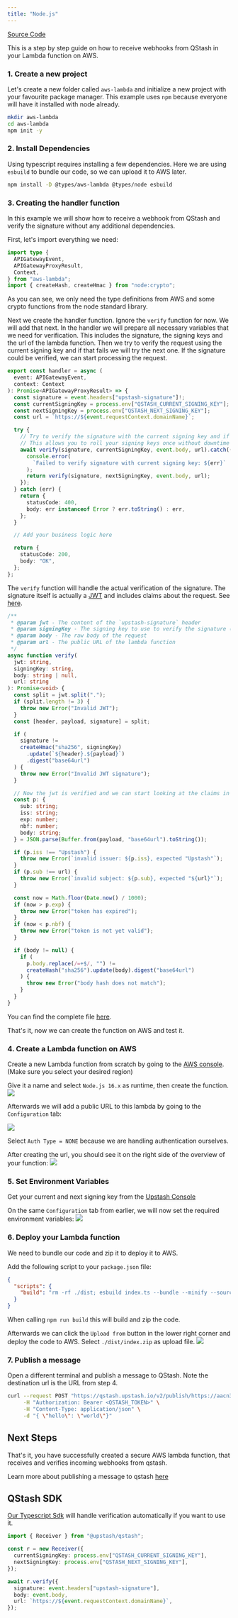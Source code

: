 ```yaml
---
title: "Node.js"
---
```


[Source Code](https://github.com/upstash/qstash-examples/tree/main/aws-lambda)

This is a step by step guide on how to receive webhooks from QStash in your
Lambda function on AWS.

### 1. Create a new project

Let's create a new folder called `aws-lambda` and initialize a new project with
your favourite package manager. This example uses `npm` because everyone will
have it installed with node already.

```bash
mkdir aws-lambda
cd aws-lambda
npm init -y
```

### 2. Install Dependencies

Using typescript requires installing a few dependencies. Here we are using
`esbuild` to bundle our code, so we can upload it to AWS later.

```bash
npm install -D @types/aws-lambda @types/node esbuild
```

### 3. Creating the handler function

In this example we will show how to receive a webhook from QStash and verify the
signature without any additional dependencies.

First, let's import everything we need:

```ts
import type {
  APIGatewayEvent,
  APIGatewayProxyResult,
  Context,
} from "aws-lambda";
import { createHash, createHmac } from "node:crypto";
```

As you can see, we only need the type definitions from AWS and some crypto
functions from the node standard library.

Next we create the handler function. Ignore the `verify` function for now. We
will add that next. In the handler we will prepare all necessary variables that
we need for verification. This includes the signature, the signing keys and the
url of the lambda function. Then we try to verify the request using the current
signing key and if that fails we will try the next one. If the signature could
be verified, we can start processing the request.

```ts
export const handler = async (
  event: APIGatewayEvent,
  context: Context
): Promise<APIGatewayProxyResult> => {
  const signature = event.headers["upstash-signature"]!;
  const currentSigningKey = process.env["QSTASH_CURRENT_SIGNING_KEY"];
  const nextSigningKey = process.env["QSTASH_NEXT_SIGNING_KEY"];
  const url = `https://${event.requestContext.domainName}`;

  try {
    // Try to verify the signature with the current signing key and if that fails, try the next signing key
    // This allows you to roll your signing keys once without downtime
    await verify(signature, currentSigningKey, event.body, url).catch((err) => {
      console.error(
        `Failed to verify signature with current signing key: ${err}`
      );
      return verify(signature, nextSigningKey, event.body, url);
    });
  } catch (err) {
    return {
      statusCode: 400,
      body: err instanceof Error ? err.toString() : err,
    };
  }

  // Add your business logic here

  return {
    statusCode: 200,
    body: "OK",
  };
};
```

The `verify` function will handle the actual verification of the signature. The
signature itself is actually a [JWT](https://jwt.io) and includes claims about
the request. See [here](/qstash/features/security#claims).

```ts
/**
 * @param jwt - The content of the `upstash-signature` header
 * @param signingKey - The signing key to use to verify the signature (Get it from Upstash Console)
 * @param body - The raw body of the request
 * @param url - The public URL of the lambda function
 */
async function verify(
  jwt: string,
  signingKey: string,
  body: string | null,
  url: string
): Promise<void> {
  const split = jwt.split(".");
  if (split.length != 3) {
    throw new Error("Invalid JWT");
  }
  const [header, payload, signature] = split;

  if (
    signature !=
    createHmac("sha256", signingKey)
      .update(`${header}.${payload}`)
      .digest("base64url")
  ) {
    throw new Error("Invalid JWT signature");
  }

  // Now the jwt is verified and we can start looking at the claims in the payload
  const p: {
    sub: string;
    iss: string;
    exp: number;
    nbf: number;
    body: string;
  } = JSON.parse(Buffer.from(payload, "base64url").toString());

  if (p.iss !== "Upstash") {
    throw new Error(`invalid issuer: ${p.iss}, expected "Upstash"`);
  }
  if (p.sub !== url) {
    throw new Error(`invalid subject: ${p.sub}, expected "${url}"`);
  }

  const now = Math.floor(Date.now() / 1000);
  if (now > p.exp) {
    throw new Error("token has expired");
  }
  if (now < p.nbf) {
    throw new Error("token is not yet valid");
  }

  if (body != null) {
    if (
      p.body.replace(/=+$/, "") !=
      createHash("sha256").update(body).digest("base64url")
    ) {
      throw new Error("body hash does not match");
    }
  }
}
```

You can find the complete file
[here](https://github.com/upstash/qstash-examples/blob/main/aws-lambda/typescript-example/index.ts).

That's it, now we can create the function on AWS and test it.

### 4. Create a Lambda function on AWS

Create a new Lambda function from scratch by going to the
[AWS console](https://us-east-1.console.aws.amazon.com/lambda/home?region=us-east-1#/create/function).
(Make sure you select your desired region)

Give it a name and select `Node.js 16.x` as runtime, then create the function.
![](/img/qstash/aws/create_lambda.png)

Afterwards we will add a public URL to this lambda by going to the
`Configuration` tab:

![](/img/qstash/aws/create_url.png)

Select `Auth Type = NONE` because we are handling authentication ourselves.

After creating the url, you should see it on the right side of the overview of
your function: ![](/img/qstash/aws/overview.png)

### 5. Set Environment Variables

Get your current and next signing key from the
[Upstash Console](https://console.upstash.com/qstash)

On the same `Configuration` tab from earlier, we will now set the required
environment variables: ![](/img/qstash/aws/environment.png)

### 6. Deploy your Lambda function

We need to bundle our code and zip it to deploy it to AWS.

Add the following script to your `package.json` file:

```json
{
  "scripts": {
    "build": "rm -rf ./dist; esbuild index.ts --bundle --minify --sourcemap --platform=node --target=es2020 --outfile=dist/index.js && cd dist && zip -r index.zip index.js*"
  }
}
```

When calling `npm run build` this will build and zip the code.

Afterwards we can click the `Upload from` button in the lower right corner and
deploy the code to AWS. Select `./dist/index.zip` as upload file.
![](/img/qstash/aws/upload.png)

### 7. Publish a message

Open a different terminal and publish a message to QStash. Note the destination
url is the URL from step 4.

```bash
curl --request POST "https://qstash.upstash.io/v2/publish/https://aacn3pedteibt5gg72xr77wnma0poteq.lambda-url.us-east-1.on.aws" \
     -H "Authorization: Bearer <QSTASH_TOKEN>" \
     -H "Content-Type: application/json" \
     -d "{ \"hello\": \"world\"}"
```

## Next Steps

That's it, you have successfully created a secure AWS lambda function, that
receives and verifies incoming webhooks from qstash.

Learn more about publishing a message to qstash [here](/qstash/howto/publishing)

## QStash SDK

[Our Typescript Sdk](https://github.com/upstash/sdk-qstash-ts) will handle
verification automatically if you want to use it.

```ts
import { Receiver } from "@upstash/qstash";

const r = new Receiver({
  currentSigningKey: process.env["QSTASH_CURRENT_SIGNING_KEY"],
  nextSigningKey: process.env["QSTASH_NEXT_SIGNING_KEY"],
});

await r.verify({
  signature: event.headers["upstash-signature"],
  body: event.body,
  url: `https://${event.requestContext.domainName}`,
});
```
